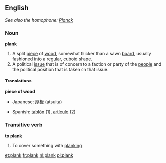 ==English==
''See also the homophone: [[Planck]]''
===Noun===
'''plank'''
#A split [[piece]] of [[wood]], somewhat thicker than a sawn [[board]], usually fashioned into a regular, cuboid shape.
#A political [[issue]] that is of concern to a faction or party of the [[people]] and the political position that is taken on that issue.

====Translations====
'''piece of wood'''
{{top}}
*Japanese: [[厚板]] (atsuita)
{{mid}}
*Spanish: [[tablón]] (1), [[artículo]] (2)
{{bottom}}

===Transitive verb===
'''to plank'''
#To cover something with [[planking]]

[[et:plank]]
[[fr:plank]]
[[nl:plank]]
[[pl:plank]]